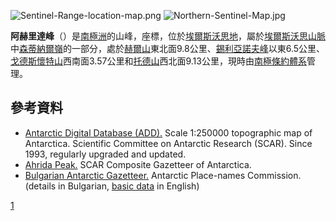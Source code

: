 [[Image:Sentinel-Range-location-map.png|thumb]]
[[Image:Northern-Sentinel-Map.jpg|thumb]]

{{coord|78|01|48|S|86|06|46.6|W|display=title}}

'''阿赫里達峰'''（{{lang-en|Ahrida Peak}}）是[[南極洲|南極洲]]的山峰，座標''{{coord|78|01|48|S|86|06|46.6|W}}''，位於[[埃爾斯沃思地|埃爾斯沃思地]]，屬於[[埃爾斯沃思山脈|埃爾斯沃思山脈]]中[[森蒂納爾嶺|森蒂納爾嶺]]的一部分，處於[[赫爾山|赫爾山]]東北面9.8公里、[[錫利亞諾夫峰|錫利亞諾夫峰]]以東6.5公里、[[戈德斯懷特山|戈德斯懷特山]]西南面3.57公里和[[托德山|托德山]]西北面9.13公里，現時由[[南極條約體系|南極條約體系]]管理。

==參考資料==
* [http://www.add.scar.org Antarctic Digital Database (ADD).] {{Wayback|url=http://www.add.scar.org/ |date=20170305000653 }} Scale 1:250000 topographic map of Antarctica. Scientific Committee on Antarctic Research (SCAR). Since 1993, regularly upgraded and updated.
* [http://data.aad.gov.au/aadc/gaz/scar/display_name.cfm?gaz_id=137832 Ahrida Peak.] {{Wayback|url=http://data.aad.gov.au/aadc/gaz/scar/display_name.cfm?gaz_id=137832 |date=20140203105907 }} SCAR Composite Gazetteer of Antarctica.
* [http://apcbg.org/gazet-bg.doc Bulgarian Antarctic Gazetteer.] {{Wayback|url=http://apcbg.org/gazet-bg.doc |date=20160206203828 }} Antarctic Place-names Commission. (details in Bulgarian, [http://apcbg.org/gazet.htm basic data] {{Wayback|url=http://apcbg.org/gazet.htm |date=20160304071225 }} in English)

{{DEFAULTSORT:Ahrida Peak}}
[[Category:海拔3000公尺至3999公尺的南極洲山峰|1]]

{{EllsworthLand-geo-stub}}